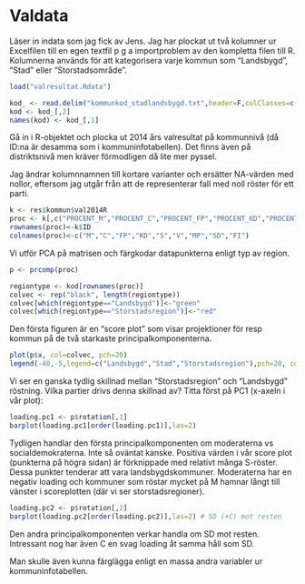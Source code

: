 Valdata
========================================================

Läser in indata som jag fick av Jens. Jag har plockat ut två kolumner ur Excelfilen till en egen textfil p g a importproblem av den kompletta filen till R. Kolumnerna används för att kategorisera varje kommun som "Landsbygd", "Stad" eller "Storstadsområde".

```r
load("valresultat.Rdata")

kod_ <- read.delim("kommunkod_stadlandsbygd.txt",header=F,colClasses=c("character","character"))
kod <- kod_[,2]
names(kod) <- kod_[,1]

```
Gå in i R-objektet och plocka ut 2014 års valresultat på kommunnivå (då ID:na är desamma som i kommuninfotabellen). Det finns även på distriktsnivå men kräver förmodligen då lite mer pyssel.

Jag ändrar kolumnnamnen till kortare varianter och ersätter NA-värden med nollor, eftersom jag utgår från att de representerar fall med noll röster för ett parti.  

```r
k <- res$kommun$val2014R
proc <- k[,c("PROCENT_M","PROCENT_C","PROCENT_FP","PROCENT_KD","PROCENT_S","PROCENT_V","PROCENT_MP","PROCENT_SD","PROCENT_FI")]
rownames(proc)<-k$ID
colnames(proc)<-c("M","C","FP","KD","S","V","MP","SD","FI")
```

Vi utför PCA på matrisen och färgkodar datapunkterna enligt typ av region.

```{r:pca}
p <- prcomp(proc)

regiontype <- kod[rownames(proc)]
colvec <- rep("black", length(regiontype))
colvec[which(regiontype=="Landsbygd")]<-"green"
colvec[which(regiontype=="Storstadsregion")]<-"red"
```

Den första figuren är en "score plot" som visar projektioner för resp kommun på de två starkaste principalkomponenterna.

```{r:scoreplot}
plot(p$x, col=colvec, pch=20)
legend(-40,-5,legend=c("Landsbygd","Stad","Storstadsregion"),pch=20, col=c("green","black","red"))
```

Vi ser en ganska tydlig skillnad mellan "Storstadsregion" och "Landsbygd" röstning. Vilka partier drivs denna skillnad av? Titta först på PC1 (x-axeln i vår plot):

```{r:loadings}
loading.pc1 <- p$rotation[,1]
barplot(loading.pc1[order(loading.pc1)],las=2)
```
Tydligen handlar den första principalkomponenten om moderaterna vs socialdemokraterna. Inte så oväntat kanske. Positiva värden i vår score plot (punkterna på högra sidan) är förknippade med relativt många S-röster. Dessa punkter tenderar att vara landsbygdskommuner. Moderaterna har en negativ loading och kommuner som röstar mycket på M hamnar långt till vänster i scoreplotten (där vi ser storstadsregioner).

```{r:loadings2}
loading.pc2 <- p$rotation[,2]
barplot(loading.pc2[order(loading.pc2)],las=2) # SD (+C) mot resten 
```

Den andra principalkomponenten verkar handla om SD mot resten. Intressant nog har även C en svag loading åt samma håll som SD. 

Man skulle även kunna färglägga enligt en massa andra variabler ur kommuninfotabellen. 


